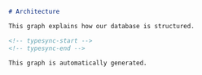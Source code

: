 ```md graph.md (initial)
# Architecture

This graph explains how our database is structured.

<!-- typesync-start -->
<!-- typesync-end -->

This graph is automatically generated.
```
